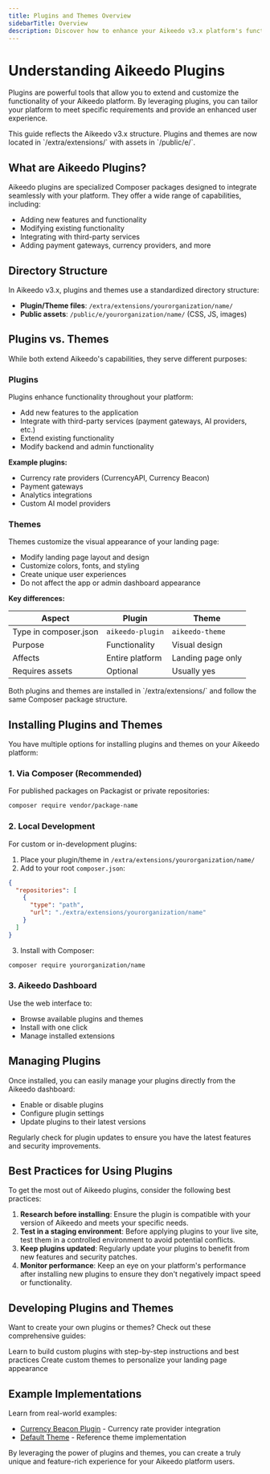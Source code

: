 ```yaml
---
title: Plugins and Themes Overview
sidebarTitle: Overview
description: Discover how to enhance your Aikeedo v3.x platform's functionality by enabling and configuring plugins, and learn about the difference between plugins and themes.
---
```



# Understanding Aikeedo Plugins

Plugins are powerful tools that allow you to extend and customize the functionality of your Aikeedo platform. By leveraging plugins, you can tailor your platform to meet specific requirements and provide an enhanced user experience.

<Note>
This guide reflects the Aikeedo v3.x structure. Plugins and themes are now located in `/extra/extensions/` with assets in `/public/e/`.
</Note>

## What are Aikeedo Plugins?

Aikeedo plugins are specialized Composer packages designed to integrate seamlessly with your platform. They offer a wide range of capabilities, including:

- Adding new features and functionality
- Modifying existing functionality
- Integrating with third-party services
- Adding payment gateways, currency providers, and more

## Directory Structure

In Aikeedo v3.x, plugins and themes use a standardized directory structure:

- **Plugin/Theme files**: `/extra/extensions/yourorganization/name/`
- **Public assets**: `/public/e/yourorganization/name/` (CSS, JS, images)

## Plugins vs. Themes

While both extend Aikeedo's capabilities, they serve different purposes:

### Plugins

Plugins enhance functionality throughout your platform:

- Add new features to the application
- Integrate with third-party services (payment gateways, AI providers, etc.)
- Extend existing functionality
- Modify backend and admin functionality

**Example plugins:**
- Currency rate providers (CurrencyAPI, Currency Beacon)
- Payment gateways
- Analytics integrations
- Custom AI model providers

### Themes

Themes customize the visual appearance of your landing page:

- Modify landing page layout and design
- Customize colors, fonts, and styling
- Create unique user experiences
- Do not affect the app or admin dashboard appearance

**Key differences:**

| Aspect | Plugin | Theme |
|--------|--------|-------|
| Type in composer.json | `aikeedo-plugin` | `aikeedo-theme` |
| Purpose | Functionality | Visual design |
| Affects | Entire platform | Landing page only |
| Requires assets | Optional | Usually yes |

<Info>
Both plugins and themes are installed in `/extra/extensions/` and follow the same Composer package structure.
</Info>

## Installing Plugins and Themes

You have multiple options for installing plugins and themes on your Aikeedo platform:

### 1. Via Composer (Recommended)

For published packages on Packagist or private repositories:

```bash
composer require vendor/package-name
```

### 2. Local Development

For custom or in-development plugins:

1. Place your plugin/theme in `/extra/extensions/yourorganization/name/`
2. Add to your root `composer.json`:

```json
{
  "repositories": [
    {
      "type": "path",
      "url": "./extra/extensions/yourorganization/name"
    }
  ]
}
```

3. Install with Composer:

```bash
composer require yourorganization/name
```

### 3. Aikeedo Dashboard

Use the web interface to:
- Browse available plugins and themes
- Install with one click
- Manage installed extensions

## Managing Plugins

Once installed, you can easily manage your plugins directly from the Aikeedo dashboard:

- Enable or disable plugins
- Configure plugin settings
- Update plugins to their latest versions

<Tip>
  Regularly check for plugin updates to ensure you have the latest features and security improvements.
</Tip>

## Best Practices for Using Plugins

To get the most out of Aikeedo plugins, consider the following best practices:

1. **Research before installing**: Ensure the plugin is compatible with your version of Aikeedo and meets your specific needs.
2. **Test in a staging environment**: Before applying plugins to your live site, test them in a controlled environment to avoid potential conflicts.
3. **Keep plugins updated**: Regularly update your plugins to benefit from new features and security patches.
4. **Monitor performance**: Keep an eye on your platform's performance after installing new plugins to ensure they don't negatively impact speed or functionality.

## Developing Plugins and Themes

Want to create your own plugins or themes? Check out these comprehensive guides:

<CardGroup cols={2}>
<Card title="Plugin Development Guide" icon="plug" href="/development/plugins/development-guide">
  Learn to build custom plugins with step-by-step instructions and best practices
</Card>

<Card title="Theme Development Guide" icon="palette" href="/development/themes/development-guide">
  Create custom themes to personalize your landing page appearance
</Card>
</CardGroup>

## Example Implementations

Learn from real-world examples:

- [Currency Beacon Plugin](https://github.com/heyaikeedo/plugins-currency-beacon) - Currency rate provider integration
- [Default Theme](https://github.com/heyaikeedo/themes-default) - Reference theme implementation

<Support />

By leveraging the power of plugins and themes, you can create a truly unique and feature-rich experience for your Aikeedo platform users.
